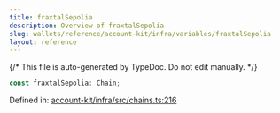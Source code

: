 ```yaml
---
title: fraxtalSepolia
description: Overview of fraxtalSepolia
slug: wallets/reference/account-kit/infra/variables/fraxtalSepolia
layout: reference
---
```


{/* This file is auto-generated by TypeDoc. Do not edit manually. */}

```ts
const fraxtalSepolia: Chain;
```

Defined in: [account-kit/infra/src/chains.ts:216](https://github.com/alchemyplatform/aa-sdk/blob/ad165355d980f9a16dd388088895bfc851df8656/account-kit/infra/src/chains.ts#L216)
